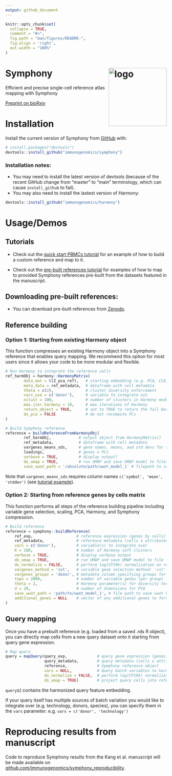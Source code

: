 ```yaml
---
output: github_document
---
```


<!-- README.md is generated from README.Rmd. Please edit that file -->

```r
knitr::opts_chunk$set(
  collapse = TRUE,
  comment = "#>",
  fig.path = "man/figures/README-",
  fig.align = 'right',
  out.width = "100%"
)
```

# Symphony <img src="man/figures/symphony_logo.png" alt="logo" width="181" align="right"/>

<!-- badges: start -->
<!-- badges: end -->

Efficient and precise single-cell reference atlas mapping with Symphony

[Preprint on bioRxiv](https://www.biorxiv.org/content/10.1101/2020.11.18.389189v2)

# Installation

Install the current version of Symphony from [GitHub](https://github.com/) with:

``` r
# install.packages("devtools")
devtools::install_github("immunogenomics/symphony")
```

### Installation notes: 
* You may need to install the latest version of devtools (because of the recent GitHub change from "master" to "main" terminology, which can cause `install_github` to fail).
* You may also need to install the lastest version of Harmony:

``` r
devtools::install_github("immunogenomics/harmony")
```

# Usage/Demos
## Tutorials

* Check out the [quick start PBMCs tutorial](https://github.com/immunogenomics/symphony/blob/main/vignettes/pbmcs_tutorial.ipynb/) for an example of how to build a custom reference and map to it.

* Check out the [pre-built references tutorial](https://github.com/immunogenomics/symphony/blob/main/vignettes/prebuilt_references_tutorial.ipynb) for examples of how to map to provided Symphony references pre-built from the datasets featured in the manuscript. 

## Downloading pre-built references: 

* You can download pre-built references from [Zenodo](https://zenodo.org/record/5090425#.YOqe_hNKhTY).


## Reference building

### Option 1: Starting from existing Harmony object

This function compresses an existing Harmony object into a Symphony reference that enables query mapping. We recommend this option for most users since it allows your code to be more modular and flexible.

```r

# Run Harmony to integrate the reference cells
ref_harmObj = harmony::HarmonyMatrix(
        data_mat = t(Z_pca_ref),   # starting embedding (e.g. PCA, CCA) of cells
        meta_data = ref_metadata,  # dataframe with cell metadata
        theta = c(2),              # cluster diversity enforcement
        vars_use = c('donor'),     # variable to integrate out
        nclust = 100,              # number of clusters in Harmony model
        max.iter.harmony = 10,     # max iterations of Harmony
        return_object = TRUE,      # set to TRUE to return the full Harmony object
        do_pca = FALSE             # do not recompute PCs
)

# Build Symphony reference
reference = buildReferenceFromHarmonyObj(
        ref_harmObj,            # output object from HarmonyMatrix()
        ref_metadata,           # dataframe with cell metadata
        vargenes_means_sds,     # gene names, means, and std devs for scaling
        loadings,               # genes x PCs
        verbose = TRUE,         # display output?
        do_umap = TRUE,         # run UMAP and save UMAP model to file?
        save_uwot_path = '/absolute/path/uwot_model_1' # filepath to save UMAP model)
```
Note that `vargenes_means_sds` requires column names `c('symbol', 'mean', 'stddev')` (see [tutorial example](https://github.com/immunogenomics/symphony/blob/main/vignettes/pbmcs_tutorial.ipynb/)). 

### Option 2: Starting from reference genes by cells matrix

This function performs all steps of the reference building pipeline including variable gene selection, scaling, PCA, Harmony, and Symphony compression.

```r
# Build reference
reference = symphony::buildReference(
    ref_exp,                   # reference expression (genes by cells)
    ref_metadata,              # reference metadata (cells x attributes)
    vars = c('donor'),         # variable(s) to integrate over
    K = 100,                   # number of Harmony soft clusters
    verbose = TRUE,            # display verbose output
    do_umap = TRUE,            # run UMAP and save UMAP model to file
    do_normalize = FALSE,      # perform log(CP10k) normalization on reference expression
    vargenes_method = 'vst',   # variable gene selection method: 'vst' or 'mvp'
    vargenes_groups = 'donor', # metadata column specifying groups for variable gene selection within each group
    topn = 2000,               # number of variable genes (per group)
    theta = 2,                 # Harmony parameter(s) for diversity term
    d = 20,                    # number of dimensions for PCA
    save_uwot_path = 'path/to/uwot_model_1', # file path to save uwot UMAP model
    additional_genes = NULL    # vector of any additional genes to force include
)

```

## Query mapping
Once you have a prebuilt reference (e.g. loaded from a saved .rds R object), you can directly map cells from a new query dataset onto it starting from query gene expression.

```r
# Map query
query = mapQuery(query_exp,             # query gene expression (genes x cells)
                 query_metadata,        # query metadata (cells x attributes)
                 reference,             # Symphony reference object
                 vars = NULL,           # Query batch variables to harmonize over (NULL treats query as one batch)
                 do_normalize = FALSE,  # perform log(CP10k) normalization on query (set to FALSE if already normalized)
                 do_umap = TRUE)        # project query cells into reference UMAP
```

`query$Z` contains the harmonized query feature embedding.

If your query itself has multiple sources of batch variation you would like to integrate over (e.g. technology, donors, species), you can specify them in the `vars` parameter: e.g. `vars = c('donor', 'technology')`

# Reproducing results from manuscript
Code to reproduce Symphony results from the Kang et al. manuscript will be made available on [github.com/immunogenomics/symphony_reproducibility](github.com/immunogenomics/symphony_reproducibility).
